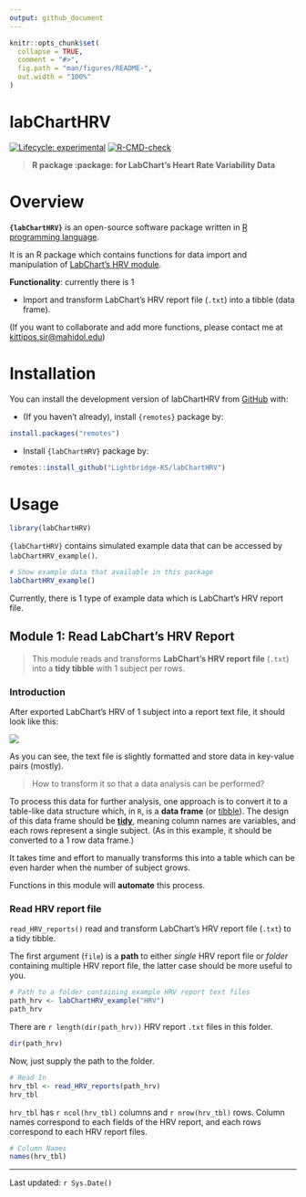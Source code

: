 ```yaml
---
output: github_document
---
```


<!-- README.md is generated from README.Rmd. Please edit that file -->

```r
knitr::opts_chunk$set(
  collapse = TRUE,
  comment = "#>",
  fig.path = "man/figures/README-",
  out.width = "100%"
)
```

# labChartHRV

<!-- badges: start -->

[![Lifecycle: experimental](https://img.shields.io/badge/lifecycle-experimental-orange.svg)](https://lifecycle.r-lib.org/articles/stages.html#experimental) [![R-CMD-check](https://github.com/Lightbridge-KS/labChartHRV/actions/workflows/R-CMD-check.yaml/badge.svg)](https://github.com/Lightbridge-KS/labChartHRV/actions/workflows/R-CMD-check.yaml)

<!-- badges: end -->

> **R package :package: for LabChart's Heart Rate Variability Data**

# Overview

**`{labChartHRV}`** is an open-source software package written in [R programming language](https://www.r-project.org).

It is an R package which contains functions for data import and manipulation of [LabChart's HRV module](https://www.adinstruments.com/products/hrv).

**Functionality**: currently there is 1

-   Import and transform LabChart's HRV report file (`.txt`) into a tibble (data frame).

(If you want to collaborate and add more functions, please contact me at [kittipos.sir\@mahidol.edu](mailto:kittipos.sir@mahidol.edu))

# Installation

You can install the development version of labChartHRV from [GitHub](https://github.com/) with:

-   (If you haven't already), install `{remotes}` package by:

``` r
install.packages("remotes")
```

-   Install `{labChartHRV}` package by:

``` r
remotes::install_github("Lightbridge-KS/labChartHRV")
```

# Usage

```r
library(labChartHRV)
```

`{labChartHRV}` contains simulated example data that can be accessed by `labChartHRV_example()`.

```r
# Show example data that available in this package
labChartHRV_example()
```

Currently, there is 1 type of example data which is LabChart's HRV report file.

## Module 1: Read LabChart's HRV Report

> This module reads and transforms **LabChart's HRV report file** (`.txt`) into a **tidy tibble** with 1 subject per rows.

### Introduction

After exported LabChart's HRV of 1 subject into a report text file, it should look like this:

![](man/figures/hrv-rep-ex1.png)

As you can see, the text file is slightly formatted and store data in key-value pairs (mostly).

> How to transform it so that a data analysis can be performed?

To process this data for further analysis, one approach is to convert it to a table-like data structure which, in `R`, is a **data frame** (or [tibble](https://r4ds.had.co.nz/tibbles.html)). The design of this data frame should be [**tidy**](https://r4ds.had.co.nz/tidy-data.html), meaning column names are variables, and each rows represent a single subject. (As in this example, it should be converted to a 1 row data frame.)

It takes time and effort to manually transforms this into a table which can be even harder when the number of subject grows.

Functions in this module will **automate** this process.

### Read HRV report file

`read_HRV_reports()` read and transform LabChart's HRV report file (`.txt`) to a tidy tibble.

The first argument (`file`) is a **path** to either *single* HRV report file or *folder* containing multiple HRV report file, the latter case should be more useful to you.

```r
# Path to a folder containing example HRV report text files
path_hrv <- labChartHRV_example("HRV")
path_hrv
```

There are `r length(dir(path_hrv))` HRV report `.txt` files in this folder.

```r
dir(path_hrv)
```

Now, just supply the path to the folder.

```r
# Read In
hrv_tbl <- read_HRV_reports(path_hrv)
hrv_tbl
```

`hrv_tbl` has `r ncol(hrv_tbl)` columns and `r nrow(hrv_tbl)` rows. Column names correspond to each fields of the HRV report, and each rows correspond to each HRV report files.

```r
# Column Names
names(hrv_tbl)
```

------------------------------------------------------------------------

Last updated: `r Sys.Date()`
